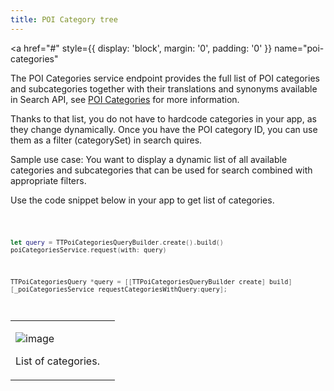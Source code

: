 ```yaml
---
title: POI Category tree
---
```


<a
  href="#"
  style={{ display: 'block', margin: '0', padding: '0' }}
  name="poi-categories"
></a>

The POI Categories service endpoint provides the full list of POI categories and subcategories
together with their translations and synonyms available in Search API,
see [POI Categories](/search-api/documentation/poi-categories-service/poi-categories-service)
for more information.

Thanks to that list, you do not have to hardcode categories in your app, as they change dynamically.
Once you have the POI category ID, you can use them as a filter (categorySet) in search quires.

Sample use case: You want to display a dynamic list of all available categories and subcategories
that can be used for search combined with appropriate filters.

Use the code snippet below in your app to get list of categories.

<Code>

```swift
let query = TTPoiCategoriesQueryBuilder.create().build()
poiCategoriesService.request(with: query)
```

```objectivec
TTPoiCategoriesQuery *query = [[TTPoiCategoriesQueryBuilder create] build]
[_poiCategoriesService requestCategoriesWithQuery:query];
```

</Code>

<table>
  <tbody>
    <tr>
      <td>
        <ContentWrapper maxWidth="350px" objectFit="contain">
          <p>
            <img src="../images/poi_categories.png" alt="image" />
          </p>
        </ContentWrapper>
        <p>List of categories.</p>
      </td>
      <td></td>
    </tr>
  </tbody>
</table>